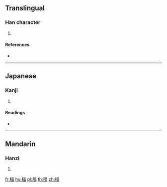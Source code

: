 {{character info/new}}
==Translingual==

===Han character===
{{Han char|rn=115|rad=禾|as=09|sn=14|four=21966|canj=HDMRW|ids=⿰禾畐}}

# {{defn|Han|sort=禾09}}

====References====
* {{Han ref|kx=0856.060|dkj=25164|dj=1281.250|hdz=42616.120|uh=7A2B|ud=31275|bh=E344|bd=58180}}

----

==Japanese==

===Kanji===
{{ja-kanji|grade=|rs=禾09}}

# {{defn|lang=ja|sort=禾09}}

====Readings====
* {{ja-readings|on=[[ひょく]] (hyoku), [[ひき]] (hiki)|kun=[[しげる]] (shigeru)|nanori=}}

----

==Mandarin==

===Hanzi===
{{cmn-hanzi|pin=[[bī]] ([[bi1]])|wg=pi<sup>1</sup>}}

# {{defn|lang=cmn|sort=禾09}}

[[fr:稫]]
[[hu:稫]]
[[pl:稫]]
[[th:稫]]
[[zh:稫]]